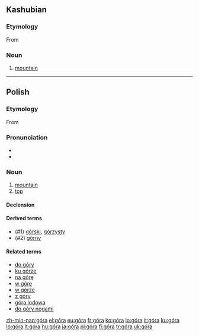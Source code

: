 {{also|gora|göra|górą}}
==Kashubian==

===Etymology===
From {{proto|Slavic|gora|lang=csb}}

===Noun===
{{infl|csb|noun|g=f}}

# [[mountain]]
----
==Polish==

===Etymology===
From {{proto|Slavic|gora|lang=pl}}

===Pronunciation===
* {{audio|Pl-góra.ogg|audio}}
* {{IPA|[ˈɡura]|lang=pl}}

===Noun===
{{infl|pl|noun|g=f}}

# [[mountain]]
# [[top]]

====Declension====
{{pl-decl-noun
|góra|góry
|góry|gór
|górze|górom
|górę|góry
|górą|górami
|górze|górach
|góro|góry
}}

====Derived terms====
* (#1) [[górski]], [[górzysty]]
* (#2) [[górny]]

====Related terms====
* [[do góry]]
* [[ku górze]]
* [[na górę]]
* [[w górę]]
* [[w górze]]
* [[z góry]]
* [[góra lodowa]]
* [[do góry nogami]]

[[zh-min-nan:góra]]
[[el:góra]]
[[eu:góra]]
[[fr:góra]]
[[ko:góra]]
[[io:góra]]
[[it:góra]]
[[ku:góra]]
[[lo:góra]]
[[lt:góra]]
[[hu:góra]]
[[ja:góra]]
[[pl:góra]]
[[fi:góra]]
[[tr:góra]]
[[uk:góra]]